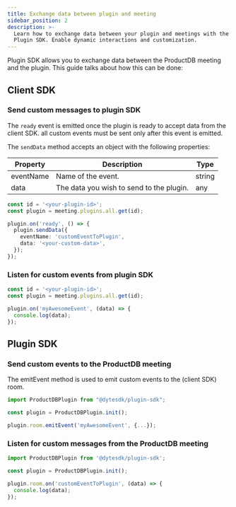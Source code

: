 ```yaml
---
title: Exchange data between plugin and meeting
sidebar_position: 2
description: >-
  Learn how to exchange data between your plugin and meetings with the ProductDB
  Plugin SDK. Enable dynamic interactions and customization.
---
```


Plugin SDK allows you to exchange data between the ProductDB meeting and the plugin.
This guide talks about how this can be done:

## Client SDK

### Send custom messages to plugin SDK

The `ready` event is emitted once the plugin is ready to accept data from the
client SDK. all custom events must be sent only after this event is emitted.

The `sendData` method accepts an object with the following properties:

| Property  | Description                              | Type   |
| --------- | ---------------------------------------- | ------ |
| eventName | Name of the event.                       | string |
| data      | The data you wish to send to the plugin. | any    |

```ts
const id = '<your-plugin-id>';
const plugin = meeting.plugins.all.get(id);

plugin.on('ready', () => {
  plugin.sendData({
    eventName: 'customEventToPlugin',
    data: '<your-custom-data>',
  });
});
```

### Listen for custom events from plugin SDK

```ts
const id = '<your-plugin-id>';
const plugin = meeting.plugins.all.get(id);

plugin.on('myAwesomeEvent', (data) => {
  console.log(data);
});
```

## Plugin SDK

### Send custom events to the ProductDB meeting

The emitEvent method is used to emit custom events to the (client SDK) room.

```ts
import ProductDBPlugin from "@dytesdk/plugin-sdk";

const plugin = ProductDBPlugin.init();

plugin.room.emitEvent('myAwesomeEvent', {...});
```

### Listen for custom messages from the ProductDB meeting

```ts
import ProductDBPlugin from '@dytesdk/plugin-sdk';

const plugin = ProductDBPlugin.init();

plugin.room.on('customEventToPlugin', (data) => {
  console.log(data);
});
```

<head>
  <title>Plugin SDK Exchange data between plugin and meeting</title>
  <meta
    name="description"
    content="Learn how to exchange data between your plugin and meetings with the ProductDB Plugin SDK. Enable dynamic interactions and customization."
  />
</head>
